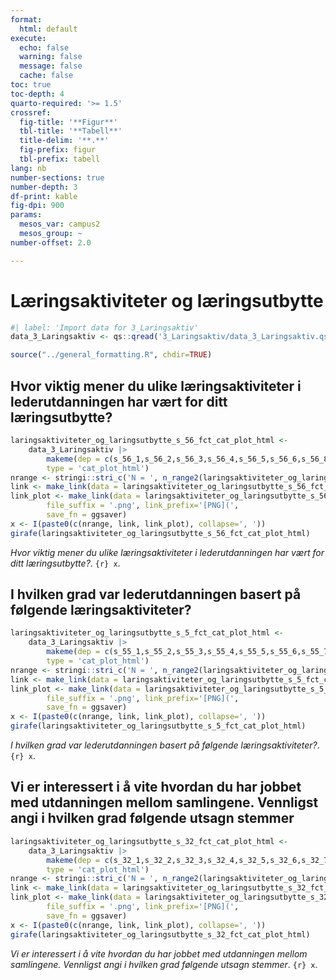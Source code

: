 ```yaml
---
format:
  html: default
execute:
  echo: false
  warning: false
  message: false
  cache: false
toc: true
toc-depth: 4
quarto-required: '>= 1.5'
crossref:
  fig-title: '**Figur**'
  tbl-title: '**Tabell**'
  title-delim: '**.**'
  fig-prefix: figur
  tbl-prefix: tabell
lang: nb
number-sections: true
number-depth: 3
df-print: kable
fig-dpi: 900
params:
  mesos_var: campus2
  mesos_group: ~
number-offset: 2.0

---
```

# Læringsaktiviteter og læringsutbytte
```r
#| label: 'Import data for 3_Laringsaktiv'
data_3_Laringsaktiv <- qs::qread('3_Laringsaktiv/data_3_Laringsaktiv.qs')
```
```r
source("../general_formatting.R", chdir=TRUE)
```

## Hvor viktig mener du ulike læringsaktiviteter i lederutdanningen har vært for ditt læringsutbytte?{#sec-Hvor-viktig-mener-du-ulike-laringsaktiviteter-i-lederutdanningen-har-vart-for-ditt-laringsutbytte--14}


::: {#fig-laringsaktiviteter-og-laringsutbytte-s-56-fct-cat-plot-html}

```r
laringsaktiviteter_og_laringsutbytte_s_56_fct_cat_plot_html <-
	data_3_Laringsaktiv |>
		makeme(dep = c(s_56_1,s_56_2,s_56_3,s_56_4,s_56_5,s_56_6,s_56_8,s_56_9,s_56_19,s_56_10,s_56_11,s_56_12,s_56_13,s_56_14,s_56_15,s_56_16,s_56_17),
		type = 'cat_plot_html')
nrange <- stringi::stri_c('N = ', n_range2(laringsaktiviteter_og_laringsutbytte_s_56_fct_cat_plot_html[[1]]))
link <- make_link(data = laringsaktiviteter_og_laringsutbytte_s_56_fct_cat_plot_html[[1]]$data)
link_plot <- make_link(data = laringsaktiviteter_og_laringsutbytte_s_56_fct_cat_plot_html,
		file_suffix = '.png', link_prefix='[PNG](',
		save_fn = ggsaver)
x <- I(paste0(c(nrange, link, link_plot), collapse=', '))
girafe(laringsaktiviteter_og_laringsutbytte_s_56_fct_cat_plot_html)
```

_Hvor viktig mener du ulike læringsaktiviteter i lederutdanningen har vært for ditt læringsutbytte?_. `{r} x`.

:::


## I hvilken grad var lederutdanningen basert på følgende læringsaktiviteter?{#sec-I-hvilken-grad-var-lederutdanningen-basert-pa-folgende-laringsaktiviteter--78}


::: {#fig-laringsaktiviteter-og-laringsutbytte-s-5-fct-cat-plot-html}

```r
laringsaktiviteter_og_laringsutbytte_s_5_fct_cat_plot_html <-
	data_3_Laringsaktiv |>
		makeme(dep = c(s_55_1,s_55_2,s_55_3,s_55_4,s_55_5,s_55_6,s_55_7,s_55_8,s_55_9,s_55_10,s_55_11,s_55_19,s_55_12,s_55_13,s_55_14,s_55_15,s_55_16),
		type = 'cat_plot_html')
nrange <- stringi::stri_c('N = ', n_range2(laringsaktiviteter_og_laringsutbytte_s_5_fct_cat_plot_html[[1]]))
link <- make_link(data = laringsaktiviteter_og_laringsutbytte_s_5_fct_cat_plot_html[[1]]$data)
link_plot <- make_link(data = laringsaktiviteter_og_laringsutbytte_s_5_fct_cat_plot_html,
		file_suffix = '.png', link_prefix='[PNG](',
		save_fn = ggsaver)
x <- I(paste0(c(nrange, link, link_plot), collapse=', '))
girafe(laringsaktiviteter_og_laringsutbytte_s_5_fct_cat_plot_html)
```

_I hvilken grad var lederutdanningen basert på følgende læringsaktiviteter?_. `{r} x`.

:::


## Vi er interessert i å vite hvordan du har jobbet med utdanningen mellom samlingene. Vennligst angi i hvilken grad følgende utsagn stemmer{#sec-Vi-er-interessert-i-a-vite-hvordan-du-har-jobbet-med-utdanningen-mellom-samlingene-Vennligst-angi-i-hvilken-grad-folgende-utsagn-stemmer-08}


::: {#fig-laringsaktiviteter-og-laringsutbytte-s-32-fct-cat-plot-html}

```r
laringsaktiviteter_og_laringsutbytte_s_32_fct_cat_plot_html <-
	data_3_Laringsaktiv |>
		makeme(dep = c(s_32_1,s_32_2,s_32_3,s_32_4,s_32_5,s_32_6,s_32_7,s_32_8,s_32_9,s_32_10,s_32_11,s_32_12),
		type = 'cat_plot_html')
nrange <- stringi::stri_c('N = ', n_range2(laringsaktiviteter_og_laringsutbytte_s_32_fct_cat_plot_html[[1]]))
link <- make_link(data = laringsaktiviteter_og_laringsutbytte_s_32_fct_cat_plot_html[[1]]$data)
link_plot <- make_link(data = laringsaktiviteter_og_laringsutbytte_s_32_fct_cat_plot_html,
		file_suffix = '.png', link_prefix='[PNG](',
		save_fn = ggsaver)
x <- I(paste0(c(nrange, link, link_plot), collapse=', '))
girafe(laringsaktiviteter_og_laringsutbytte_s_32_fct_cat_plot_html)
```

_Vi er interessert i å vite hvordan du har jobbet med utdanningen mellom samlingene. Vennligst angi i hvilken grad følgende utsagn stemmer_. `{r} x`.

:::
